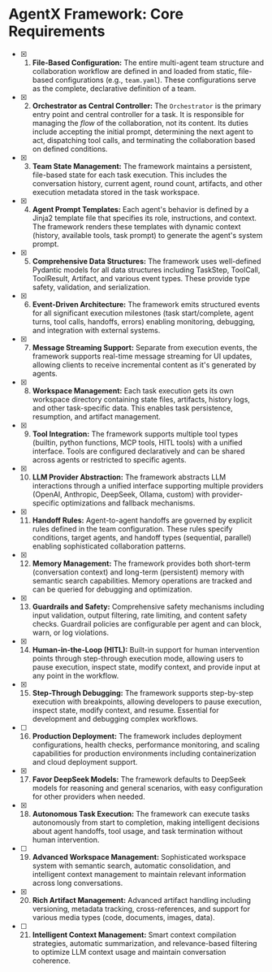 # AgentX Framework: Core Requirements

- [x] 1.  **File-Based Configuration:** The entire multi-agent team structure and collaboration workflow are defined in and loaded from static, file-based configurations (e.g., `team.yaml`). These configurations serve as the complete, declarative definition of a team.

- [x] 2.  **Orchestrator as Central Controller:** The `Orchestrator` is the primary entry point and central controller for a task. It is responsible for managing the _flow_ of the collaboration, not its content. Its duties include accepting the initial prompt, determining the next agent to act, dispatching tool calls, and terminating the collaboration based on defined conditions.

- [x] 3.  **Team State Management:** The framework maintains a persistent, file-based state for each task execution. This includes the conversation history, current agent, round count, artifacts, and other execution metadata stored in the task workspace.

- [x] 4.  **Agent Prompt Templates:** Each agent's behavior is defined by a Jinja2 template file that specifies its role, instructions, and context. The framework renders these templates with dynamic context (history, available tools, task prompt) to generate the agent's system prompt.

- [x] 5.  **Comprehensive Data Structures:** The framework uses well-defined Pydantic models for all data structures including TaskStep, ToolCall, ToolResult, Artifact, and various event types. These provide type safety, validation, and serialization.

- [x] 6.  **Event-Driven Architecture:** The framework emits structured events for all significant execution milestones (task start/complete, agent turns, tool calls, handoffs, errors) enabling monitoring, debugging, and integration with external systems.

- [x] 7.  **Message Streaming Support:** Separate from execution events, the framework supports real-time message streaming for UI updates, allowing clients to receive incremental content as it's generated by agents.

- [x] 8.  **Workspace Management:** Each task execution gets its own workspace directory containing state files, artifacts, history logs, and other task-specific data. This enables task persistence, resumption, and artifact management.

- [x] 9.  **Tool Integration:** The framework supports multiple tool types (builtin, python functions, MCP tools, HITL tools) with a unified interface. Tools are configured declaratively and can be shared across agents or restricted to specific agents.

- [x] 10. **LLM Provider Abstraction:** The framework abstracts LLM interactions through a unified interface supporting multiple providers (OpenAI, Anthropic, DeepSeek, Ollama, custom) with provider-specific optimizations and fallback mechanisms.

- [x] 11. **Handoff Rules:** Agent-to-agent handoffs are governed by explicit rules defined in the team configuration. These rules specify conditions, target agents, and handoff types (sequential, parallel) enabling sophisticated collaboration patterns.

- [x] 12. **Memory Management:** The framework provides both short-term (conversation context) and long-term (persistent) memory with semantic search capabilities. Memory operations are tracked and can be queried for debugging and optimization.

- [x] 13. **Guardrails and Safety:** Comprehensive safety mechanisms including input validation, output filtering, rate limiting, and content safety checks. Guardrail policies are configurable per agent and can block, warn, or log violations.

- [x] 14. **Human-in-the-Loop (HITL):** Built-in support for human intervention points through step-through execution mode, allowing users to pause execution, inspect state, modify context, and provide input at any point in the workflow.

- [x] 15. **Step-Through Debugging:** The framework supports step-by-step execution with breakpoints, allowing developers to pause execution, inspect state, modify context, and resume. Essential for development and debugging complex workflows.

- [ ] 16. **Production Deployment:** The framework includes deployment configurations, health checks, performance monitoring, and scaling capabilities for production environments including containerization and cloud deployment support.

- [x] 17. **Favor DeepSeek Models:** The framework defaults to DeepSeek models for reasoning and general scenarios, with easy configuration for other providers when needed.

- [x] 18. **Autonomous Task Execution:** The framework can execute tasks autonomously from start to completion, making intelligent decisions about agent handoffs, tool usage, and task termination without human intervention.

- [ ] 19. **Advanced Workspace Management:** Sophisticated workspace system with semantic search, automatic consolidation, and intelligent context management to maintain relevant information across long conversations.

- [x] 20. **Rich Artifact Management:** Advanced artifact handling including versioning, metadata tracking, cross-references, and support for various media types (code, documents, images, data).

- [ ] 21. **Intelligent Context Management:** Smart context compilation strategies, automatic summarization, and relevance-based filtering to optimize LLM context usage and maintain conversation coherence.
